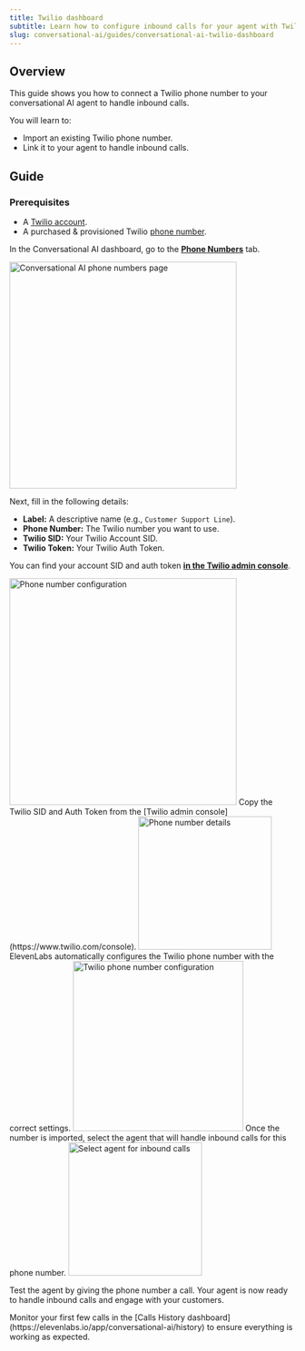 ```yaml
---
title: Twilio dashboard
subtitle: Learn how to configure inbound calls for your agent with Twilio.
slug: conversational-ai/guides/conversational-ai-twilio-dashboard
---
```


## Overview

This guide shows you how to connect a Twilio phone number to your conversational AI agent to handle inbound calls.

You will learn to:

- Import an existing Twilio phone number.
- Link it to your agent to handle inbound calls.

## Guide

### Prerequisites

- A [Twilio account](https://twilio.com/).
- A purchased & provisioned Twilio [phone number](https://www.twilio.com/docs/phone-numbers).

<Steps>

<Step title="Import a Twilio phone number">

In the Conversational AI dashboard, go to the [**Phone Numbers**](https://elevenlabs.io/app/conversational-ai/phone-numbers) tab.

<Frame background="subtle">
  <img
    height="400px"
    alt="Conversational AI phone numbers page"
    src="/assets/images/conversational-ai-phone-numbers-page.png"
  />
</Frame>

Next, fill in the following details:

- **Label:** A descriptive name (e.g., `Customer Support Line`).
- **Phone Number:** The Twilio number you want to use.
- **Twilio SID:** Your Twilio Account SID.
- **Twilio Token:** Your Twilio Auth Token.

<Note>

You can find your account SID and auth token [**in the Twilio admin console**](https://www.twilio.com/console).

</Note>

<Tabs>

<Tab title="Conversational AI dashboard">

<Frame background="subtle">
  <img
    height="400px"
    alt="Phone number configuration"
    src="/assets/images/conversational-ai-phone-numbers-new.png"
  />
</Frame>

</Tab>

<Tab title="Twilio admin console">
  Copy the Twilio SID and Auth Token from the [Twilio admin
  console](https://www.twilio.com/console).
  <Frame background="subtle">
    <img
      height="235px"
      alt="Phone number details"
      src="/assets/images/conversational-ai-twilio-settings.png"
    />
  </Frame>
</Tab>

</Tabs>

<Note>
  ElevenLabs automatically configures the Twilio phone number with the correct
  settings.
</Note>

<Accordion title="Applied settings">
  <Frame background="subtle">
    <img
      height="300px"
      alt="Twilio phone number configuration"
      src="/assets/images/conversational-ai-twilio-configuration.png"
    />
  </Frame>
</Accordion>

</Step>

<Step title="Assign your agent">
Once the number is imported, select the agent that will handle inbound calls for this phone number.

<Frame background="subtle">
  <img
    height="235px"
    alt="Select agent for inbound calls"
    src="/assets/images/conversational-ai-twilio-assigned-agent.png"
  />
</Frame>
</Step>

</Steps>

Test the agent by giving the phone number a call. Your agent is now ready to handle inbound calls and engage with your customers.

<Tip>
  Monitor your first few calls in the [Calls History
  dashboard](https://elevenlabs.io/app/conversational-ai/history) to ensure
  everything is working as expected.
</Tip>
